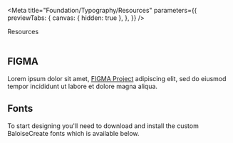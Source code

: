 
<Meta
  title="Foundation/Typography/Resources"
  parameters={{
    previewTabs: {
      canvas: { hidden: true },
    },
  }}
/>

<bal-doc-banner subtitle="Foundation/Typography" color="purple">
  Resources
</bal-doc-banner>

<br />
<br />

## FIGMA

Lorem ipsum dolor sit amet, [FIGMA Project](/bubu) adipiscing elit, sed do eiusmod tempor incididunt ut labore et dolore magna aliqua.

## Fonts

To start designing you'll need to download and install the custom BaloiseCreate fonts which is available below.

<bal-doc-app>
  <bal-doc-download
    subject="fonts.zip"
    subtitle="Our typography files"
    link="/assets/download/fonts.zip"
  ></bal-doc-download>
</bal-doc-app>

<bal-doc-github link="/stories/foundation/typography/03-resources.stories.mdx"></bal-doc-github>
